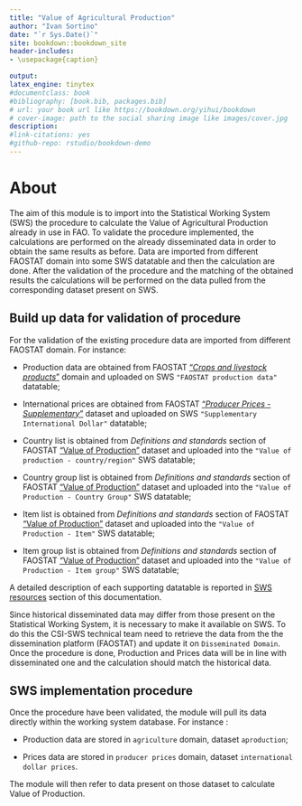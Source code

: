 ```yaml
--- 
title: "Value of Agricultural Production"
author: "Ivan Sortino"
date: "`r Sys.Date()`"
site: bookdown::bookdown_site
header-includes:
- \usepackage{caption}

output:
latex_engine: tinytex
#documentclass: book
#bibliography: [book.bib, packages.bib]
# url: your book url like https://bookdown.org/yihui/bookdown
# cover-image: path to the social sharing image like images/cover.jpg
description:
#link-citations: yes
#github-repo: rstudio/bookdown-demo
---
```


# About

The aim of this module is to import into the Statistical Working System (SWS) the procedure to calculate the Value of Agricultural Production already in use in FAO. 
To validate the procedure implemented, the calculations are performed on the already disseminated data in order to obtain the same results as before. Data are imported from different FAOSTAT domain into some SWS datatable and then the calculation are done. After the validation of the procedure and the matching of the obtained results the calculations will be performed on the data pulled from the corresponding dataset present on SWS.

## Build up data for validation of procedure

For the validation of the existing procedure data are imported from different FAOSTAT domain. For instance: 

  - Production data are obtained from FAOSTAT ["_Crops and livestock products_"](https://www.fao.org/faostat/en/#data/QCL) domain and uploaded on SWS `"FAOSTAT production data"` datatable;
  
  - International prices are obtained from FAOSTAT ["_Producer Prices - Supplementary_"](http://fenix.fao.org/faostat/internal/en/#data/PX) dataset and uploaded on SWS `"Supplementary International Dollar"` datatable;
  
  - Country list is obtained from _Definitions and standards_ section of FAOSTAT ["Value of Production"](https://www.fao.org/faostat/en/#data/QV) dataset and uploaded into the `"Value of production - country/region"` SWS datatable;

  -  Country group list is obtained from _Definitions and standards_ section of FAOSTAT ["Value of Production"](https://www.fao.org/faostat/en/#data/QV) dataset and uploaded into the `"Value of Production - Country Group"` SWS datatable;

  - Item list is obtained from _Definitions and standards_ section of FAOSTAT ["Value of Production"](https://www.fao.org/faostat/en/#data/QV) dataset and uploaded into the `"Value of Production - Item"` SWS datatable;
  
  - Item group list is obtained from _Definitions and standards_ section of FAOSTAT ["Value of Production"](https://www.fao.org/faostat/en/#data/QV) dataset and uploaded into the `"Value of Production - Item group"` SWS datatable;
  
A detailed description of each supporting datatable is reported in [SWS resources](#resources) section of this documentation. 

Since historical disseminated data may differ from those present on the Statistical Working System, it is necessary to make it available on SWS. To do this the CSI-SWS technical team need to retrieve the data from the the dissemination platform (FAOSTAT) and update it on `Disseminated Domain`. Once the procedure is done, Production and Prices data will be in line with disseminated one and the calculation should match the historical data.

## SWS implementation procedure

Once the procedure have been validated, the module will pull its data directly within the working system database. For instance :

  - Production data are stored in  `agriculture` domain, dataset `aproduction`;
  
  - Prices data are stored in `producer prices` domain, dataset `international dollar prices`.
  
The module will then refer to data present on those dataset to calculate Value of Production.


